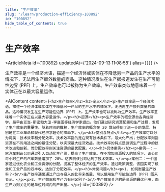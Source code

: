```yaml
---
title: "生产效率"
slug: "/learn/production-efficiency-100892"
id: "100892"
hide_table_of_contents: true
---
```



# 生产效率

<ArticleMeta id={100892} updatedAt={'2024-09-13 11:08:58'} alias={`[]`} />
<div className='border-solid border-b border-t-0 my-4 border-[var(--ifm-color-gray-300)]' />

生产效率是一个经济术语，描述一个经济体或实体在不降低另一产品的生产水平的情况下，无法再生产额外数量的商品。这种情况发生在生产据报道发生在生产可能性边界 (PPF) 上。生产效率也可以被称为生产效率。生产效率类似地意味着一个实体正在以最大容量运作。

<AIContent content={`<h2>生产效率</h2><h3>定义</h3><p>生产效率是一个经济术语，描述一个经济体或实体在不降低另一产品的生产水平的情况下，无法再生产额外数量的商品。这种情况发生在生产可能性边界（PPF）上。生产效率也可以被称为生产效率。生产效率意味着一个实体正在以最大容量运作。</p><h3>起源</h3><p>生产效率的概念源自古典经济学，最早由亚当·斯密和大卫·李嘉图等经济学家提出。他们通过研究资源配置和生产过程，发现了生产效率的重要性。随着时间的推移，生产效率的概念在 20 世纪得到了进一步的发展，特别是在工业革命和现代经济学理论的推动下。</p><h3>类别与特点</h3><p>生产效率可以分为两类：技术效率和分配效率。技术效率指的是在现有技术条件下，最大化产出；分配效率则指资源在不同用途之间的最佳分配，以实现最大经济效益。技术效率的特点是强调生产过程中的技术改进和创新，而分配效率则关注资源的最优配置。</p><h3>具体案例</h3><p>案例一：一家汽车制造公司通过引入自动化生产线，提高了生产效率。在不增加资源投入的情况下，该公司每小时生产的汽车数量增加了 20%。这表明该公司达到了技术效率。</p><p>案例二：一个国家通过优化农业和工业资源的分配，提高了整体经济的生产效率。通过政策调整，该国实现了粮食和工业产品的双丰收，达到了分配效率。</p><h3>常见问题</h3><p>1. 如何衡量生产效率？<br/>生产效率通常通过产出与投入的比率来衡量，可以使用生产可能性边界（PPF）图来表示。</p><p>2. 生产效率和生产力有何区别？<br/>生产效率关注的是资源的最优利用，而生产力则关注的是单位时间内的产出量。</p>`} id={100892} />
